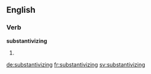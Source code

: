 ==English==

===Verb===
'''substantivizing'''

# {{present participle of|substantivize}}

[[de:substantivizing]]
[[fr:substantivizing]]
[[sv:substantivizing]]
